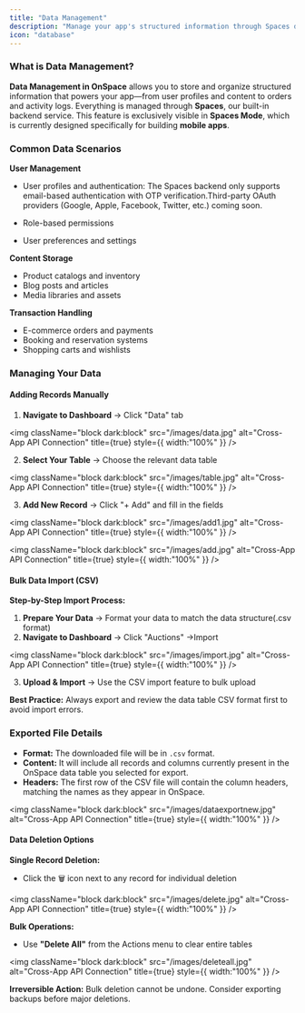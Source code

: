 ```yaml
---
title: "Data Management"
description: "Manage your app's structured information through Spaces database tables and records. "
icon: "database"
---
```


### **What is Data Management?**

**Data Management in OnSpace** allows you to store and organize structured information that powers your app—from user profiles and content to orders and activity logs. Everything is managed through **Spaces**, our built-in backend service. This feature is exclusively visible in **Spaces Mode**, which is currently designed specifically for building **mobile apps**.

### **Common Data Scenarios**

**User Management**

- User profiles and authentication: The Spaces backend only supports email-based authentication with OTP verification.Third-party OAuth providers (Google, Apple, Facebook, Twitter, etc.) coming soon.


- Role-based permissions
- User preferences and settings

**Content Storage**

- Product catalogs and inventory
- Blog posts and articles
- Media libraries and assets

**Transaction Handling**

- E-commerce orders and payments
- Booking and reservation systems
- Shopping carts and wishlists

### **Managing Your Data**

#### **Adding Records Manually**

1. **Navigate to Dashboard** → Click "Data" tab

<img
  className="block dark:block"
  src="/images/data.jpg"
  alt="Cross-App API Connection"
  title={true}
  style={{ width:"100%" }}
/>

2. **Select Your Table** → Choose the relevant data table

<img
  className="block dark:block"
  src="/images/table.jpg"
  alt="Cross-App API Connection"
  title={true}
  style={{ width:"100%" }}
/>

3. **Add New Record** → Click "\+ Add" and fill in the fields

<img
  className="block dark:block"
  src="/images/add1.jpg"
  alt="Cross-App API Connection"
  title={true}
  style={{ width:"100%" }}
/>

<img
  className="block dark:block"
  src="/images/add.jpg"
  alt="Cross-App API Connection"
  title={true}
  style={{ width:"100%" }}
/>

#### **Bulk Data Import (CSV)**

**Step-by-Step Import Process:**

1. **Prepare Your Data** → Format your data to match the data structure(.csv format)
2. **Navigate to Dashboard** → Click "Auctions" →Import

<img
  className="block dark:block"
  src="/images/import.jpg"
  alt="Cross-App API Connection"
  title={true}
  style={{ width:"100%" }}
/>

3. **Upload & Import** → Use the CSV import feature to bulk upload

**Best Practice:** Always export and review the data table CSV format first to avoid import errors.

### **Exported File Details**

- **Format:** The downloaded file will be in `.csv` format.
- **Content:** It will include all records and columns currently present in the OnSpace data table you selected for export.
- **Headers:** The first row of the CSV file will contain the column headers, matching the names as they appear in OnSpace.

<img
  className="block dark:block"
  src="/images/dataexportnew.jpg"
  alt="Cross-App API Connection"
  title={true}
  style={{ width:"100%" }}
/>

#### **Data Deletion Options**

**Single Record Deletion:**

- Click the 🗑️ icon next to any record for individual deletion

<img
  className="block dark:block"
  src="/images/delete.jpg"
  alt="Cross-App API Connection"
  title={true}
  style={{ width:"100%" }}
/>

**Bulk Operations:**

- Use **"Delete All"** from the Actions menu to clear entire tables

<img
  className="block dark:block"
  src="/images/deleteall.jpg"
  alt="Cross-App API Connection"
  title={true}
  style={{ width:"100%" }}
/>

**Irreversible Action:** Bulk deletion cannot be undone. Consider exporting backups before major deletions.